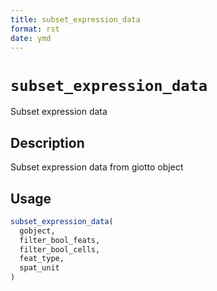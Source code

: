 ```yaml
--- 
title: subset_expression_data 
format: rst 
date: ymd 
--- 
```

# `subset_expression_data`

Subset expression data


## Description

Subset expression data from giotto object


## Usage

```r
subset_expression_data(
  gobject,
  filter_bool_feats,
  filter_bool_cells,
  feat_type,
  spat_unit
)
```


